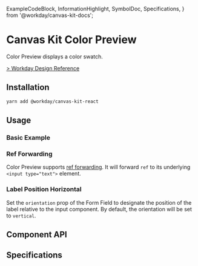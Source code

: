  ExampleCodeBlock,
  InformationHighlight,
  SymbolDoc,
  Specifications,
} from '@workday/canvas-kit-docs';


<Meta of={ColorPreviewStories} />

# Canvas Kit Color Preview

Color Preview displays a color swatch.

[> Workday Design Reference](https://design.workday.com/components/inputs/color-input)

## Installation

```sh
yarn add @workday/canvas-kit-react
```

## Usage

### Basic Example

<ExampleCodeBlock code={Basic} />

### Ref Forwarding

Color Preview supports [ref forwarding](https://reactjs.org/docs/forwarding-refs.html). It will
forward `ref` to its underlying `<input type="text">` element.

<ExampleCodeBlock code={RefForwarding} />

### Label Position Horizontal

Set the `orientation` prop of the Form Field to designate the position of the label relative to the
input component. By default, the orientation will be set to `vertical`.

<ExampleCodeBlock code={LabelPosition} />

## Component API

<SymbolDoc name="ColorPreview" fileName="/react/" />

## Specifications

<Specifications file="ColorPicker.spec.ts" name="ColorPreview" />
